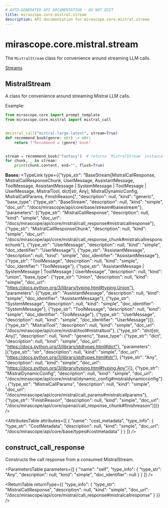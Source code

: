 ```yaml
---
# AUTO-GENERATED API DOCUMENTATION - DO NOT EDIT
title: mirascope.core.mistral.stream
description: API documentation for mirascope.core.mistral.stream
---
```


# mirascope.core.mistral.stream

The `MistralStream` class for convenience around streaming LLM calls.

<Info title="Usage">

[Streams](/docs/mirascope/learn/streams)

</Info>

## <ApiType type="Class" path="core/mistral/stream" symbolName="MistralStream" /> MistralStream

A class for convenience around streaming Mistral LLM calls.

Example:

```python
from mirascope.core import prompt_template
from mirascope.core.mistral import mistral_call


@mistral_call("mistral-large-latest", stream=True)
def recommend_book(genre: str) -> str:
    return f"Recommend a {genre} book"


stream = recommend_book("fantasy")  # returns `MistralStream` instance
for chunk, _ in stream:
    print(chunk.content, end="", flush=True)
```

**Bases:** 
<TypeLink type={{"type_str": "BaseStream[MistralCallResponse, MistralCallResponseChunk, UserMessage, AssistantMessage, ToolMessage, AssistantMessage | SystemMessage | ToolMessage | UserMessage, MistralTool, dict[str, Any], MistralDynamicConfig, MistralCallParams, FinishReason]", "description": null, "kind": "generic", "base_type": {"type_str": "BaseStream", "description": null, "kind": "simple", "doc_url": "/docs/mirascope/api/core/base/stream#basestream"}, "parameters": [{"type_str": "MistralCallResponse", "description": null, "kind": "simple", "doc_url": "/docs/mirascope/api/core/mistral/call_response#mistralcallresponse"}, {"type_str": "MistralCallResponseChunk", "description": null, "kind": "simple", "doc_url": "/docs/mirascope/api/core/mistral/call_response_chunk#mistralcallresponsechunk"}, {"type_str": "UserMessage", "description": null, "kind": "simple", "doc_identifier": "UserMessage"}, {"type_str": "AssistantMessage", "description": null, "kind": "simple", "doc_identifier": "AssistantMessage"}, {"type_str": "ToolMessage", "description": null, "kind": "simple", "doc_identifier": "ToolMessage"}, {"type_str": "AssistantMessage | SystemMessage | ToolMessage | UserMessage", "description": null, "kind": "union", "base_type": {"type_str": "Union", "description": null, "kind": "simple", "doc_url": "https://docs.python.org/3/library/typing.html#typing.Union"}, "parameters": [{"type_str": "AssistantMessage", "description": null, "kind": "simple", "doc_identifier": "AssistantMessage"}, {"type_str": "SystemMessage", "description": null, "kind": "simple", "doc_identifier": "SystemMessage"}, {"type_str": "ToolMessage", "description": null, "kind": "simple", "doc_identifier": "ToolMessage"}, {"type_str": "UserMessage", "description": null, "kind": "simple", "doc_identifier": "UserMessage"}]}, {"type_str": "MistralTool", "description": null, "kind": "simple", "doc_url": "/docs/mirascope/api/core/mistral/tool#mistraltool"}, {"type_str": "dict[str, Any]", "description": null, "kind": "generic", "base_type": {"type_str": "dict", "description": null, "kind": "simple", "doc_url": "https://docs.python.org/3/library/stdtypes.html#dict"}, "parameters": [{"type_str": "str", "description": null, "kind": "simple", "doc_url": "https://docs.python.org/3/library/stdtypes.html#str"}, {"type_str": "Any", "description": null, "kind": "simple", "doc_url": "https://docs.python.org/3/library/typing.html#typing.Any"}]}, {"type_str": "MistralDynamicConfig", "description": null, "kind": "simple", "doc_url": "/docs/mirascope/api/core/mistral/dynamic_config#mistraldynamicconfig"}, {"type_str": "MistralCallParams", "description": null, "kind": "simple", "doc_url": "/docs/mirascope/api/core/mistral/call_params#mistralcallparams"}, {"type_str": "FinishReason", "description": null, "kind": "simple", "doc_url": "/docs/mirascope/api/core/openai/call_response_chunk#finishreason"}]}} />

<AttributesTable
  attributes={[
  {
    "name": "cost_metadata",
    "type_info": {
      "type_str": "CostMetadata",
      "description": null,
      "kind": "simple",
      "doc_url": "/docs/mirascope/api/core/base/types#costmetadata"
    }
  }
]}
/>

## <ApiType type="Function" path="core/mistral/stream" symbolName="construct_call_response" /> construct_call_response

Constructs the call response from a consumed MistralStream.

<ParametersTable
  parameters={[
  {
    "name": "self",
    "type_info": {
      "type_str": "Any",
      "description": null,
      "kind": "simple",
      "doc_identifier": null
    }
  }
]}
/>

<ReturnTable
  returnType={{
  "type_info": {
    "type_str": "MistralCallResponse",
    "description": null,
    "kind": "simple",
    "doc_url": "/docs/mirascope/api/core/mistral/call_response#mistralcallresponse"
  }
}}
/>



